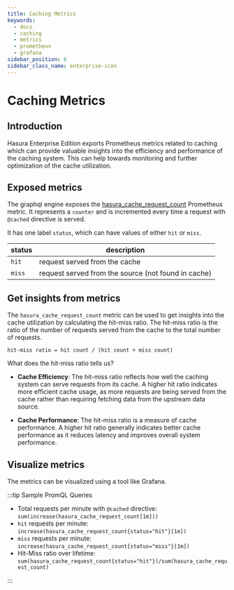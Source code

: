 ```yaml
---
title: Caching Metrics
keywords:
  - docs
  - caching
  - metrics
  - prometheus
  - grafana
sidebar_position: 6
sidebar_class_name: enterprise-icon
---
```



# Caching Metrics

<ProductBadge self />

## Introduction

Hasura Enterprise Edition exports Prometheus metrics related to caching which
can provide valuable insights into the efficiency and performance of the caching system.
This can help towards monitoring and further optimization of the cache utilization.

## Exposed metrics

The graphql engine exposes the [hasura_cache_request_count](/observability/enterprise-edition/prometheus/metrics.mdx/#hasura-cache-request-count)
Prometheus metric. It represents a `counter` and is incremented every time a request with `@cached` directive is served.


It has one label `status`, which can have values of either `hit` or `miss`.

| status | description                                         |
|--------|-----------------------------------------------------|
| `hit`  | request served from the cache                       |
| `miss` | request served from the source (not found in cache) |


## Get insights from metrics

The `hasura_cache_request_count` metric can be used to get insights into the cache utilization by calculating the hit-miss ratio.
The hit-miss ratio is the ratio of the number of requests served from the cache to the total number of requests.

```
hit-miss ratio = hit count / (hit count + miss count)
```

What does the hit-miss ratio tells us?

- **Cache Efficiency**: The hit-miss ratio reflects how well the caching system can serve requests from its cache. A higher hit ratio indicates more efficient cache usage, as more requests are being served from the cache rather than requiring fetching data from the upstream data source.

- **Cache Performance**: The hit-miss ratio is a measure of cache performance. A higher hit ratio generally indicates better cache performance as it reduces latency and improves overall system performance.

## Visualize metrics

The metrics can be visualized using a tool like Grafana.

<Thumbnail
  src="/img/metrics/cache-metrics-grafana.png"
  alt="Cache Metrics Grafana Dashboard"
/>

:::tip Sample PromQL Queries

- Total requests per minute with `@cached` directive: `sum(increase(hasura_cache_request_count[1m]))`
- `hit` requests per minute: `increase(hasura_cache_request_count{status="hit"}[1m])`
- `miss` requests per minute: `increase(hasura_cache_request_count{status="miss"}[1m])`
- Hit-Miss ratio over lifetime: `sum(hasura_cache_request_count{status="hit"})/sum(hasura_cache_request_count)`

:::
